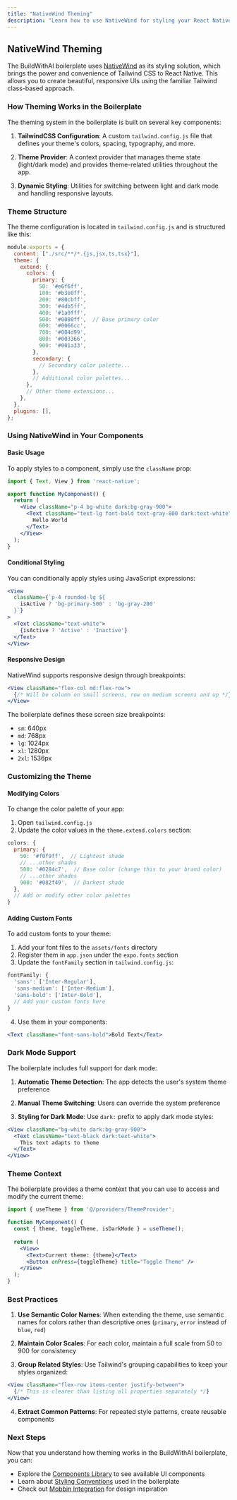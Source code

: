 ```yaml
---
title: "NativeWind Theming"
description: "Learn how to use NativeWind for styling your React Native app"
---
```


## NativeWind Theming

The BuildWithAI boilerplate uses [NativeWind](https://www.nativewind.dev/) as its styling solution, which brings the power and convenience of Tailwind CSS to React Native. This allows you to create beautiful, responsive UIs using the familiar Tailwind class-based approach.

### How Theming Works in the Boilerplate

The theming system in the boilerplate is built on several key components:

1. **TailwindCSS Configuration**: A custom `tailwind.config.js` file that defines your theme's colors, spacing, typography, and more.

2. **Theme Provider**: A context provider that manages theme state (light/dark mode) and provides theme-related utilities throughout the app.

3. **Dynamic Styling**: Utilities for switching between light and dark mode and handling responsive layouts.

### Theme Structure

The theme configuration is located in `tailwind.config.js` and is structured like this:

```javascript
module.exports = {
  content: ["./src/**/*.{js,jsx,ts,tsx}"],
  theme: {
    extend: {
      colors: {
        primary: {
          50: '#e6f6ff',
          100: '#b3e0ff',
          200: '#80cbff',
          300: '#4db5ff',
          400: '#1a9fff',
          500: '#0080ff',  // Base primary color
          600: '#0066cc',
          700: '#004d99',
          800: '#003366',
          900: '#001a33',
        },
        secondary: {
          // Secondary color palette...
        },
        // Additional color palettes...
      },
      // Other theme extensions...
    },
  },
  plugins: [],
};
```

### Using NativeWind in Your Components

#### Basic Usage

To apply styles to a component, simply use the `className` prop:

```jsx
import { Text, View } from 'react-native';

export function MyComponent() {
  return (
    <View className="p-4 bg-white dark:bg-gray-900">
      <Text className="text-lg font-bold text-gray-800 dark:text-white">
        Hello World
      </Text>
    </View>
  );
}
```

#### Conditional Styling

You can conditionally apply styles using JavaScript expressions:

```jsx
<View
  className={`p-4 rounded-lg ${
    isActive ? 'bg-primary-500' : 'bg-gray-200'
  }`}
>
  <Text className="text-white">
    {isActive ? 'Active' : 'Inactive'}
  </Text>
</View>
```

#### Responsive Design

NativeWind supports responsive design through breakpoints:

```jsx
<View className="flex-col md:flex-row">
  {/* Will be column on small screens, row on medium screens and up */}
</View>
```

The boilerplate defines these screen size breakpoints:
- `sm`: 640px
- `md`: 768px
- `lg`: 1024px
- `xl`: 1280px
- `2xl`: 1536px

### Customizing the Theme

#### Modifying Colors

To change the color palette of your app:

1. Open `tailwind.config.js`
2. Update the color values in the `theme.extend.colors` section:

```javascript
colors: {
  primary: {
    50: '#f0f9ff',  // Lightest shade
    // ...other shades
    500: '#0284c7',  // Base color (change this to your brand color)
    // ...other shades
    900: '#082f49',  // Darkest shade
  },
  // Add or modify other color palettes
}
```

#### Adding Custom Fonts

To add custom fonts to your theme:

1. Add your font files to the `assets/fonts` directory
2. Register them in `app.json` under the `expo.fonts` section
3. Update the `fontFamily` section in `tailwind.config.js`:

```javascript
fontFamily: {
  'sans': ['Inter-Regular'],
  'sans-medium': ['Inter-Medium'],
  'sans-bold': ['Inter-Bold'],
  // Add your custom fonts here
}
```

4. Use them in your components:

```jsx
<Text className="font-sans-bold">Bold Text</Text>
```

### Dark Mode Support

The boilerplate includes full support for dark mode:

1. **Automatic Theme Detection**: The app detects the user's system theme preference

2. **Manual Theme Switching**: Users can override the system preference

3. **Styling for Dark Mode**: Use `dark:` prefix to apply dark mode styles:

```jsx
<View className="bg-white dark:bg-gray-900">
  <Text className="text-black dark:text-white">
    This text adapts to theme
  </Text>
</View>
```

### Theme Context

The boilerplate provides a theme context that you can use to access and modify the current theme:

```jsx
import { useTheme } from '@/providers/ThemeProvider';

function MyComponent() {
  const { theme, toggleTheme, isDarkMode } = useTheme();
  
  return (
    <View>
      <Text>Current theme: {theme}</Text>
      <Button onPress={toggleTheme} title="Toggle Theme" />
    </View>
  );
}
```

### Best Practices

1. **Use Semantic Color Names**: When extending the theme, use semantic names for colors rather than descriptive ones (`primary`, `error` instead of `blue`, `red`)

2. **Maintain Color Scales**: For each color, maintain a full scale from 50 to 900 for consistency

3. **Group Related Styles**: Use Tailwind's grouping capabilities to keep your styles organized:

```jsx
<View className="flex-row items-center justify-between">
  {/* This is clearer than listing all properties separately */}
</View>
```

4. **Extract Common Patterns**: For repeated style patterns, create reusable components

### Next Steps

Now that you understand how theming works in the BuildWithAI boilerplate, you can:

- Explore the [Components Library](/development/ui/components) to see available UI components
- Learn about [Styling Conventions](/development/ui/styling-conventions) used in the boilerplate
- Check out [Mobbin Integration](/development/ui/mobbin) for design inspiration
